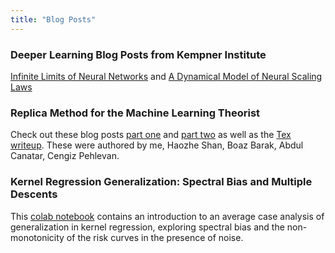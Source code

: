 ```yaml
---
title: "Blog Posts"
---
```


### Deeper Learning Blog Posts from Kempner Institute

[Infinite Limits of Neural Networks](https://kempnerinstitute.harvard.edu/research/deeper-learning/infinite-limits-of-neural-networks/) and [A Dynamical Model of Neural Scaling Laws](https://kempnerinstitute.harvard.edu/research/deeper-learning/a-dynamical-model-of-neural-scaling-laws/)

### Replica Method for the Machine Learning Theorist
Check out these blog posts [part one](https://windowsontheory.org/2021/08/11/replica-method-for-the-machine-learning-theorist-part-1-of-2/) and [part two](https://windowsontheory.org/2021/08/11/replica-method-for-the-machine-learning-theorist-part-2-of-2/) as well as the [Tex writeup](https://www.boazbarak.org/Papers/replica.pdf). These were authored by me, Haozhe Shan, Boaz Barak, Abdul Canatar, Cengiz Pehlevan.  

### Kernel Regression Generalization: Spectral Bias and Multiple Descents 
This [colab notebook](https://colab.research.google.com/drive/1XNVNLcUzlpWT0jwS5__p0qXhF7P9tGqd?usp=sharing) contains an introduction to an average case analysis of generalization in kernel regression, exploring spectral bias and the non-monotonicity of the risk curves in the presence of noise. 


